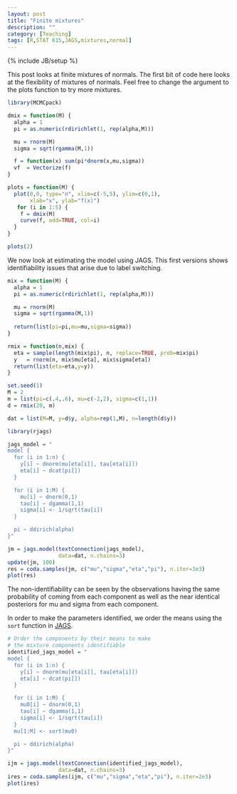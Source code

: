 ```yaml
---
layout: post
title: "Finite mixtures"
description: ""
category: [Teaching]
tags: [R,STAT 615,JAGS,mixtures,normal]
---
```

{% include JB/setup %}


This post looks at finite mixtures of normals. The first bit of code here looks at the flexibility of mixtures of normals. Feel free to change the argument to the plots function to try more mixtures.

```r
library(MCMCpack)

dmix = function(M) {
  alpha = 1
  pi = as.numeric(rdirichlet(1, rep(alpha,M)))

  mu = rnorm(M)
  sigma = sqrt(rgamma(M,1))

  f = function(x) sum(pi*dnorm(x,mu,sigma))
  vf  = Vectorize(f)
}

plots = function(M) {
  plot(0,0, type="n", xlim=c(-5,5), ylim=c(0,1), 
       xlab="x", ylab="f(x)")
   for (i in 1:5) {
    f = dmix(M)
    curve(f, add=TRUE, col=i)
  }
}

plots(2)
```

We now look at estimating the model using JAGS. This first versions shows identifiability issues that arise due to label switching. 

```r
mix = function(M) {
  alpha = 1
  pi = as.numeric(rdirichlet(1, rep(alpha,M)))

  mu = rnorm(M)
  sigma = sqrt(rgamma(M,1))
  
  return(list(pi=pi,mu=mu,sigma=sigma))
}

rmix = function(n,mix) {
  eta = sample(length(mix$pi), n, replace=TRUE, prob=mix$pi)
  y   = rnorm(n, mix$mu[eta], mix$sigma[eta])
  return(list(eta=eta,y=y))
}

set.seed(1)
M = 2
m = list(pi=c(.4,.6), mu=c(-2,2), sigma=c(1,1))
d = rmix(20, m)

dat = list(M=M, y=d$y, alpha=rep(1,M), n=length(d$y))

library(rjags)

jags_model = "
model {
  for (i in 1:n) {
    y[i] ~ dnorm(mu[eta[i]], tau[eta[i]])
    eta[i] ~ dcat(pi[])
  }

  for (i in 1:M) {
    mu[i] ~ dnorm(0,1)
    tau[i] ~ dgamma(1,1)
    sigma[i] <- 1/sqrt(tau[i])
  }

  pi ~ ddirich(alpha)
}"

jm = jags.model(textConnection(jags_model), 
                data=dat, n.chains=3)
update(jm, 100)
res = coda.samples(jm, c("mu","sigma","eta","pi"), n.iter=3e3)
plot(res)
```

The non-identifiability can be seen by the observations having the same probability of coming from each component as well as the near identical posteriors for mu and sigma from each component. 

In order to make the parameters identified, we order the means using the `sort` function in [JAGS](http://mcmc-jags.sourceforge.net/). 

```r
# Order the components by their means to make 
# the mixture components identifiable
identified_jags_model = "
model {
  for (i in 1:n) {
    y[i] ~ dnorm(mu[eta[i]], tau[eta[i]])
    eta[i] ~ dcat(pi[])
  }

  for (i in 1:M) {
    mu0[i] ~ dnorm(0,1)
    tau[i] ~ dgamma(1,1)
    sigma[i] <- 1/sqrt(tau[i])
  }
  mu[1:M] <- sort(mu0)

  pi ~ ddirich(alpha)
}"

ijm = jags.model(textConnection(identified_jags_model), 
                data=dat, n.chains=3)
ires = coda.samples(ijm, c("mu","sigma","eta","pi"), n.iter=2e3)
plot(ires)
```



